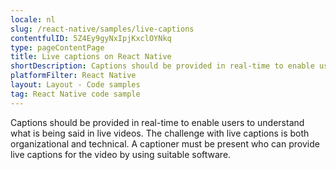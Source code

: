```yaml
---
locale: nl
slug: /react-native/samples/live-captions
contentfulID: 5Z4Ey9gyNxIpjKxclOYNkq
type: pageContentPage
title: Live captions on React Native
shortDescription: Captions should be provided in real-time to enable users to understand what is being said in live videos.
platformFilter: React Native
layout: Layout - Code samples
tag: React Native code sample
---
```


Captions should be provided in real-time to enable users to understand what is being said in live videos. The challenge with live captions is both organizational and technical. A captioner must be present who can provide live captions for the video by using suitable software.

<CodeSample id="media-captions-live" locale="nl" platform="react native"/>